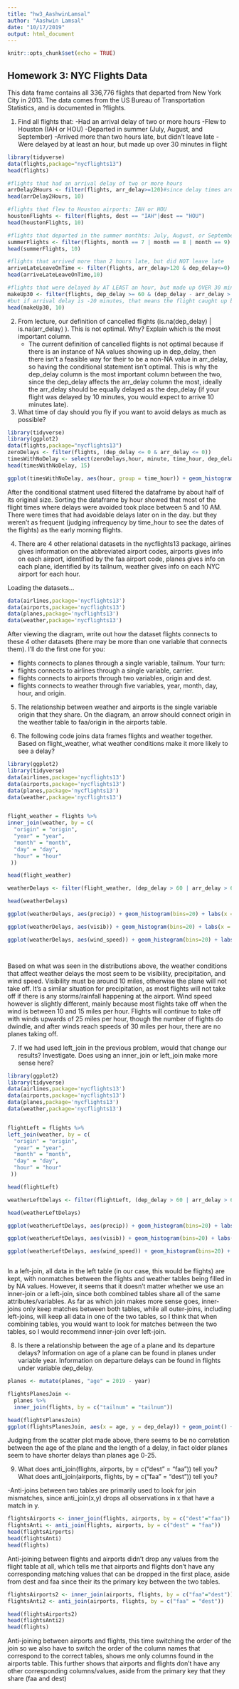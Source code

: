 ```yaml
---
title: "hw3_AashwinLamsal"
author: "Aashwin Lamsal"
date: "10/17/2019"
output: html_document
---
```


```r
knitr::opts_chunk$set(echo = TRUE)
```

## Homework 3: NYC Flights Data
This data frame contains all 336,776 flights that departed from New York City in 2013. The data comes from the US Bureau of Transportation Statistics, and is documented in ?flights.

1) Find all flights that:
-Had an arrival delay of two or more hours
-Flew to Houston (IAH or HOU)
-Departed in summer (July, August, and September)
-Arrived more than two hours late, but didn’t leave late
-Were delayed by at least an hour, but made up over 30 minutes in flight

```r
library(tidyverse)
data(flights,package="nycflights13")
head(flights)

#flights that had an arrival delay of two or more hours
arrDelay2Hours <- filter(flights, arr_delay>=120)#since delay times are given in minutes
head(arrDelay2Hours, 10)

#flights that flew to Houston airports: IAH or HOU
houstonFlights <- filter(flights, dest == "IAH"|dest == "HOU")
head(houstonFlights, 10)

#flights that departed in the summer monthts: July, August, or September
summerFlights <- filter(flights, month == 7 | month == 8 | month == 9)
head(summerFlights, 10)

#flights that arrived more than 2 hours late, but did NOT leave late
arriveLateLeaveOnTime <- filter(flights, arr_delay>120 & dep_delay<=0)
head(arriveLateLeaveOnTime,10)

#flights that were delayed by AT LEAST an hour, but made up OVER 30 minutes in flight
makeUp30 <- filter(flights, dep_delay >= 60 & (dep_delay - arr_delay > 30)) # if departure delay is 10 minutes late, we expect arrival delay to be 10 minutes late as well
#but if arrival delay is -20 minutes, that means the flight caught up by 30 minutes in the air (10- (-20) = 30)
head(makeUp30, 10)
```
2) From lecture, our definition of cancelled flights (is.na(dep_delay) | is.na(arr_delay) ). This is not optimal. Why? Explain which is the most important column.
    -  The current definition of cancelled flights is not optimal because if there is
       an instance of NA values showing up in dep_delay, then there isn't a feasible 
       way for their to be a non-NA value in arr_delay, so having the conditional
       statement isn't optimal. This is why the dep_delay column is the most 
       important column between the two, since the dep_delay affects the arr_delay 
       column the most, ideally the arr_delay should be equally delayed as the 
       dep_delay (if your flight was delayed by 10 minutes, you would expect to arrive 10 minutes late).
       
       
3) What time of day should you fly if you want to avoid delays as much as possible?
```r
library(tidyverse)
library(ggplot2)
data(flights,package="nycflights13")
zeroDelays <- filter(flights, (dep_delay <= 0 & arr_delay <= 0))
timesWithNoDelay <- select(zeroDelays,hour, minute, time_hour, dep_delay)
head(timesWithNoDelay, 15)

ggplot(timesWithNoDelay, aes(hour, group = time_hour)) + geom_histogram() + labs(x = "Hour of Day", y = "Frequency of Flights", title = "Distribution of Times for Flights With No Delays")


```




After the conditional statment used filtered the dataframe by about half of its original size. Sorting the dataframe by hour showed that most of the flight times where delays were avoided took place between 5 and 10 AM. There were times that had avoidable delays later on in the day. but they weren't as frequent (judging infrequency by time_hour to see the dates of the flights) as the early morning flights.

4) There are 4 other relational datasets in the nycflights13 package,
airlines gives information on the abbreviated airport codes,
airports gives info on each airport, identified by the faa airport code,
planes gives info on each plane, identified by its tailnum,
weather gives info on each NYC airport for each hour.

Loading the datasets...
```r
data(airlines,package='nycflights13')
data(airports,package='nycflights13')
data(planes,package='nycflights13')
data(weather,package='nycflights13')

```
After viewing the diagram, write out how the dataset flights connects to these 4 other datasets (there may be more than one variable that connects them). I’ll do the first one for you:

- flights connects to planes through a single variable, tailnum.
Your turn:
- flights connects to airlines through a single variable, carrier.
- flights connects to airports through two variables, origin and dest.
- flights connects to weather through five variables, year, month, day, hour, and origin.

5) The relationship between weather and airports is the single variable origin that they share. On the diagram, an arrow should connect origin in the weather table to faa/origin in the airports table.

6) The following code joins data frames flights and weather together. Based on flight_weather, what weather conditions make it more likely to see a delay?
```r
library(ggplot2)
library(tidyverse)
data(airlines,package='nycflights13')
data(airports,package='nycflights13')
data(planes,package='nycflights13')
data(weather,package='nycflights13')


flight_weather = flights %>%
inner_join(weather, by = c(
  "origin" = "origin",
  "year" = "year",
  "month" = "month",
  "day" = "day",
  "hour" = "hour"
 ))

head(flight_weather)

weatherDelays <- filter(flight_weather, (dep_delay > 60 | arr_delay > 60))

head(weatherDelays)

ggplot(weatherDelays, aes(precip)) + geom_histogram(bins=20) + labs(x = "Precipitation (in)", y="No. of Flights", title = "Distribution of Flights by Amount of Precipitation") #distribution of the number of flights versus precipitation amounts

ggplot(weatherDelays, aes(visib)) + geom_histogram(bins=20) + labs(x = "Visibility (mi)", y="No. of Flights", title = "Distribution of Flights by Visible Distance") #distribution of the number of flights versus visiblity

ggplot(weatherDelays, aes(wind_speed)) + geom_histogram(bins=20) + labs(x = "Wind Speed (mph)", y="No. of Flights", title = "Distribution of Flights by Wind Speed") #distribution of the number of flights versus precipitation amounts




```

Based on what was seen in the distributions above, the weather conditions that affect weather delays the most seem to be visibility, precipitation, and wind speed. Visibility must be around 10 miles, otherwise the plane will not take off. It's a similar situation for precipitation, as most flights will not take off if there is any storms/rainfall happening at the airport. Wind speed however is slightly different, mainly because most flights take off when the wind is between 10 and 15 miles per hour. Flights will continue to take off with winds upwards of 25 miles per hour, though the number of flights do dwindle, and after winds reach speeds of 30 miles per hour, there are no planes taking off.

7) If we had used left_join in the previous problem, would that change our results? Investigate. Does using an inner_join or left_join make more sense here?
```r
library(ggplot2)
library(tidyverse)
data(airlines,package='nycflights13')
data(airports,package='nycflights13')
data(planes,package='nycflights13')
data(weather,package='nycflights13')


flightLeft = flights %>%
left_join(weather, by = c(
  "origin" = "origin",
  "year" = "year",
  "month" = "month",
  "day" = "day",
  "hour" = "hour"
 ))

head(flightLeft)

weatherLeftDelays <- filter(flightLeft, (dep_delay > 60 | arr_delay > 60))

head(weatherLeftDelays)

ggplot(weatherLeftDelays, aes(precip)) + geom_histogram(bins=20) + labs(x = "Precipitation (in)", y="No. of Flights", title = "Distribution of Flights by Amount of Precipitation") #distribution of the number of flights versus precipitation amounts

ggplot(weatherLeftDelays, aes(visib)) + geom_histogram(bins=20) + labs(x = "Visibility (mi)", y="No. of Flights", title = "Distribution of Flights by Visible Distance") #distribution of the number of flights versus visiblity

ggplot(weatherLeftDelays, aes(wind_speed)) + geom_histogram(bins=20) + labs(x = "Wind Speed (mph)", y="No. of Flights", title = "Distribution of Flights by Wind Speed") #distribution of the number of flights versus precipitation amounts



```


In a left-join, all data in the left table (in our case, this would be flights) are kept, with nonmatches between the flights and weather tables being filled in by NA values. However, it seems that it doesn't matter whether we use an inner-join or a left-join, since both combined tables share all of the same attributes/variables. As far as which join makes more sense goes, inner-joins only keep matches between both tables, while all outer-joins, including left-joins, will keep all data in one of the two tables, so I think that when combining tables, you would want to look for matches between the two tables, so I would recommend inner-join over left-join.

8) Is there a relationship between the age of a plane and its departure delays? Information on age of a plane can be found in planes under variable year. Information on departure delays can be found in flights under variable dep_delay.

```r
planes <- mutate(planes, "age" = 2019 - year)

flightsPlanesJoin <-
  planes %>%
  inner_join(flights, by = c("tailnum" = "tailnum"))

head(flightsPlanesJoin)
ggplot(flightsPlanesJoin, aes(x = age, y = dep_delay)) + geom_point() + labs(x="Plane Age (yrs)", y = "Departure Delay (min)", title = "Delays versus Plane Age")

```
Judging from the scatter plot made above, there seems to be no correlation between the age of the plane and the length of a delay, in fact older planes seem to have shorter delays than planes age 0-25.

9) What does anti_join(flights, airports, by = c("dest" = "faa")) tell you? What does anti_join(airports, flights, by = c("faa" = "dest")) tell you?

  -Anti-joins between two tables are primarily used to look for join mismatches, since anti_join(x,y) drops all observations in x that have a match in y.

```r
flightsAirports <- inner_join(flights, airports, by = c("dest"="faa"))
flightsAnti <- anti_join(flights, airports, by = c("dest" = "faa"))
head(flightsAirports)
head(flightsAnti)
head(flights)

```
Anti-joining between flights and airports didn't drop any values from the flight table at all, which tells me that airports and flights don't have any corresponding matching values that can be dropped in the first place, aside from dest and faa since their its the primary key between the two tables.

```r
flightsAirports2 <- inner_join(airports, flights, by = c("faa"="dest"))
flightsAnti2 <- anti_join(airports, flights, by = c("faa" = "dest"))

head(flightsAirports2)
head(flightsAnti2)
head(flights)

```
Anti-joining between airports and flights, this time switching the order of the join so we also have to switch the order of the column names that correspond to the correct tables, shows me only columns found in the airports table. This further shows that airports and flights don't have any other corresponding columns/values, aside from the primary key that they share (faa and dest)


















